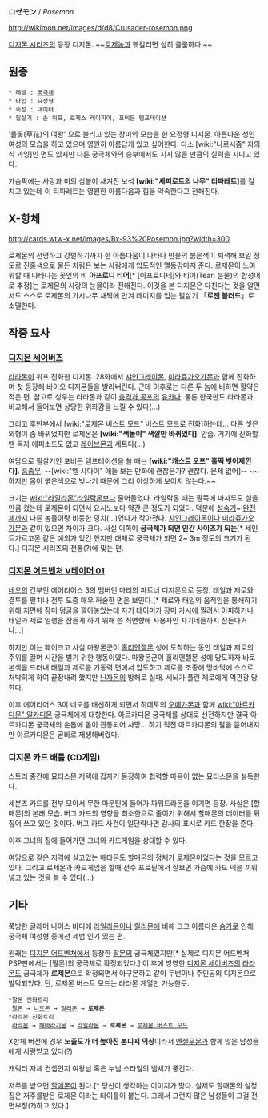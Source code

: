 '''ロゼモン''' / ''Rosemon''

http://wikimon.net/images/d/d8/Crusader-rosemon.png

[[디지몬 시리즈]]의 등장 디지몬.
~~[[로제놈]]과 헷갈리면 심히 골룸하다.~~

== 원종 ==
 * 레벨 : [[궁극체]]
 * 타입 : 요정형
 * 속성 : 데이터
 * 필살기 : 손 위프, 로제스 레이피어, 포비든 템프테이션

'풀꽃(草花)의 여왕' 으로 불리고 있는 장미의 모습을 한 요정형 디지몬. 아름다운 성인 여성의 모습을 하고 있으며 영원히 아름답게 있고 싶어한다. 다소 [wiki:"나르시즘" 자의식 과잉]인 면도 있지만 다른 궁극체와의 승부에서도 지지 않을 만큼의 실력을 지니고 있다.

가슴팍에는 사랑과 미의 심볼이 새겨진 보석 '''[wiki:"세피로트의 나무" 티파레트]'''를 걸치고 있는데 이 티파레트는 영원한 아름다움과 힘을 약속한다고 전해진다.

== X-항체 ==
http://cards.wtw-x.net/images/Bx-93%20Rosemon.jpg?width=300

로제몬의 선명하고 강렬하기까지 한 아름다움이 나타나 만물의 붉은색이 퇴색해 보일 정도로 진홍색으로 물든 차림은 보는 사람에게 압도적인 열등감마저 준다. 로제몬이 노여워할 때 나타나는 꽃잎의 비 '''아프로디 티어'''[* [아프로디테]와 티어(Tear: 눈물)의 합성어로 추정]는 로제몬의 사랑의 눈물이라 전해진다. 이것을 본 디지몬은 다친다는 것을 알면서도 스스로 로제몬의 가시나무 채찍에 안겨 데미지를 입는 필살기 「'''로젠 블러드'''」로 소멸한다.

== 작중 묘사 ==

=== [[디지몬 세이버즈]] ===
[[라라몬]]이 워프 진화한 디지몬. 28화에서 [[샤인그레이몬]], [[미라쥬가오가몬]]과 함께 진화하며 첫 등장해 바이오 디지몬들을 발라버린다. 근데 이후로는 다른 두 놈에 비하면 활약은 적은 편. 참고로 성우는 라라몬과 같이 [[충격과 공포]]의 [[유카나]]. 물론 한국판도 라라몬과 비교해서 들어보면 상당한 위화감을 느낄 수 있다(...)

그리고 후반부에서 [wiki:"로제몬 버스트 모드" 버스트 모드로 진화]하는데... 다른 셋은 외형이 좀 바뀌었지만 로제몬은 '''[wiki:"색놀이" 색깔만 바뀌었다]'''. 안습. 거기에 진화할 땐 독자 에피소드도 없고 [[레이브몬]]과 세트다(...)

여담으로 필살기인 포비든 템프테이션을 쓸 때는 '''[wiki:"캐스트 오프" 훌떡 벗어제낀다]'''. [[흠좀무]]. --[wiki:"엘 샤다이" 애들 보는 만화에 괜찮은가? 괜찮다. 문제 없어]-- ~~하지만 몸이 붉은색으로 빛나기 때문에 그리 이상하게 보이지 않는다.~~ 

크기는 [[wiki:"라일라몬"라일락몬]]보다 줄어들었다. 라일락몬 때는 팔뚝에 마사루도 실을 만큼 컸는데 로제몬이 되면서 요시노보다 약간 큰 정도가 되었다. 덕분에 [[성숙기]]~ [[완전체]]까지 다른 놈들이랑 비등한 덩치(...)였다가 작아졌다. [[샤인그레이몬]]이나 [[미라쥬가오가몬]]과 같이 있으면 차이가 크다. 사실 이쪽이 '''궁극체가 되면 인간 사이즈가 되는'''[* 세인트가르고몬 같은 예외가 있긴 했지만 대체로 궁극체가 되면 2~ 3m 정도의 크기가 된다.] 디지몬 시리즈의 전통(?)에 맞는 편.

=== [[디지몬 어드벤처 V테이머 01]] ===
[[네오]]의 간부인 에어리어스 3의 멤버인 마리의 파트너 디지몬으로 등장. 태일과 제로와 결투를 펼치나 전투 도중 매우 허술한 면은 보인다.[* 제로와 태일의 움직임을 봉쇄하기 위해 지면에 장미 덩굴을 깔아놓았는데 자기 테이머가 장미 가시에 찔려서 아파하거나 태일과 제로 일행을 잠들게 하기 위해 쓴 최면향에 사용자인 자기네들까지 잠든다거나...]

하지만 이는 훼이크고 사실 마왕몬군이 [[홀리엔젤몬]] 성에 도착하는 동안 태일과 제로의 주위를 끌며 시간을 벌기 위한 행동이였다. 마왕몬군이 홀리엔젤몬 성에 당도하자 바로 본색을 드러내 태일과 제로를 기동력 면에서 압도하고 제로를 조종해 땅바닥에 스스로 처박히게 하여 끝장내려 했지만 [[닌자몬]]의 방해로 실패. 세뇌가 풀린 제로에게 역관광 당한다.

이후 에어리어스 3이 네오를 배신하게 되면서 히데토의 [[오메가몬]]과 함께 [[wiki:"아르카디몬" 알카디몬]] 궁극체에게 대항한다. 아르카디몬 궁극체를 상대로 선전하지만 결국 아르카디몬 궁극체의 손톱에 몸이 관통되어 사망... 하기 직전 아르카디몬의 팔을 뜯어내지만 아르카디몬은 곧바로 재생해버렸다.

=== 디지몬 카드 배틀 (CD게임) ===
스토리 중간에 묘티스몬 저택에 갑자기 등장하여 협력할 마음이 없는 묘티스몬을 설득한다.

세븐즈 카드를 전부 모아서 무한 마운틴에 들어가 파워드라몬을 이기면 등장. 사실은 [할매몬]의 본래 모습. 버그 카드의 영향을 최소한으로 줄이기 위해서 할매몬의 데이터를 뒤집어 쓰고 있던 것이다. 버그 카드 사건이 일단락나면 감사의 표시로 카드 한장을 준다.

이후 그녀의 집에 들어가면 그녀와 카드게임을 상대할 수 있다.

여담으로 같은 지역에 살고있는 배타몬도 할매몬의 정체가 로제몬이었다는 것을 모르고있다. 그리고 로제몬과 카드게임을 할때 선수 프로필에서 잘보면 가슴에 카드 덱을 끼워넣고 있는 것을 볼 수 있다(...)

== 기타 ==
쭉방한 글래머 나이스 바디에 [[라일라몬]]이나 [[릴리몬]]에 비해 크고 아름다운 [[슴가]]로 인해 궁극체 여성형 중에선 제법 인기 있는 편.

원래는 [[디지몬 어드벤쳐]]에서 등장한 [[팔몬]]의 궁극체였지만[* 실제로 디지몬 어드벤쳐 PSP판에서는 [팔몬]의 궁극체로 확정되었다.] 이 후에 방영한 [[디지몬 세이버즈]]의  [[라라몬]]도 궁극체가 '''로제몬'''으로 확정되면서 아구몬하고 같이 두번이나 주인공의 디지몬으로 발탁되었다. 단, 로제몬 버스트 모드는 라라몬 계열만 가능한듯. 

 *팔몬 진화트리
  [[팔몬]] → [[니드몬]] → [[릴리몬]] → '''로제몬'''
 *라라몬 진화트리
  [[라라몬]] → [[해바라기몬]] → [[라일라몬]] → '''로제몬''' → [[로제몬 버스트 모드]]

X항체 버전에 경우 '''노출도가 더 높아진 본디지 의상'''이라서 [[엔젤우몬]]과 함께 많은 남성들에게 사랑받고 있다(?)

캐릭터 자체 컨셉인지 여왕님 혹은 누님 스타일의 냄새가 풍긴다.

저주를 받으면 [[할매몬]]이 된다.[* 당신이 생각하는 이미지가 맞다. 실제도 할매몬의 설정집은 저주를받은 로제몬 이라는 타이틀이 붙는다. 그래서 그런지 많은 남성들이 그걸 전면부정(?)하고 있다.]
